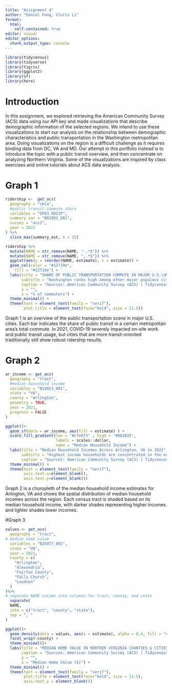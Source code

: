 ```yaml
---
title: "Assignment 4"
author: "Daniel Fang, Cloris Li"
format: 
  html:
    self-contained: true
editor: visual
editor_options: 
  chunk_output_type: console
---
```


```r
library(tidycensus)
library(tidyverse)
library(tigris)
library(ggplot2)
library(sf)
library(here)
```

# Introduction

In this assignment, we explored retrieving the American Community Survey (ACS) data using our API key and made visualizations that describe demographic information of the selected regions. We intend to use these visualizations to start our analysis on the relationship between demographic characteristics and public transportation in the Washington metropolitan area. Doing visualizations on the region is a difficult challenge as it requires binding data from DC, VA and MD. Our attempt in this portfolio instead is to introduce the topic with a public transit overview, and then concentrate on analyzing Northern Virginia. Some of the visualizations are inspired by class exercises and online tutorials about ACS data analysis. 

# Graph 1

```r
ridership <-  get_acs(
  geography = "cbsa",
  #public transit commute share
  variables = "DP03_0021P",
  summary_var = "B01003_001",
  survey = "acs1",
  year = 2021
) %>%
  slice_max(summary_est, n = 15)
```

```r
ridership %>%
  mutate(NAME = str_remove(NAME, "-.*$")) %>%
  mutate(NAME = str_remove(NAME, ",.*$")) %>%
  ggplot(aes(y = reorder(NAME, estimate), x = estimate)) + 
  geom_col(color = "#12719e",
    fill = "#12719e") +
  labs(title = "SHARE OF PUBLIC TRANSPORTATION COMMUTE IN MAJOR U.S.\nMETROPOLITAN AREAS IN 2021",
       subtitle = "Washington ranks high among other major populous cities.",
       caption = "Sources: American Community Survey (ACS) | Tidycensus R package",
       y = "",
       x = "% of commuters") + 
  theme_minimal() +
  theme(text = element_text(family = "serif"), 
        plot.title = element_text(face="bold", size = 11.5))
```

Graph 1 is an overview of the public transportation scene in major U.S. cities. Each bar indicates the share of public transit in a certain metropolitan area's total commute. In 2021, COVID-19 severely impacted on-site work and public transit usage, but cities that are more transit-oriented traditionally still show robust ridership results. 


# Graph 2

```r
ar_income <- get_acs(
  geography = "tract",
  #median household income
  variables = "B19013_001", 
  state = "VA", 
  county = "Arlington", 
  geometry = TRUE,
  year = 2021,
  progress = FALSE
)

ggplot()+
  geom_sf(data = ar_income, aes(fill = estimate) ) +
  scale_fill_gradient(low = "#cfe8f3" , high = "#062635",
                      labels = scales::dollar,
                      name = "Median Household Income") +
  labs(title = "Median Household Incomes Across Arlington, VA in 2021",
       subtitle = "Highest income households are concentrated in the north",
       caption = "Sources: American Community Survey (ACS) | Tidycensus R package") + 
  theme_minimal() +
  theme(text = element_text(family = "serif"),
        axis.text.x=element_blank(),
        axis.text.y=element_blank())
```

Graph 2 is a choropleth of the median household income estimates for Arlington, VA and shows the spatial distribution of median household incomes across the region. Each census tract is shaded based on its median household income, with darker shades representing higher incomes and lighter shades lower incomes.


#Graph 3

```r
values <- get_acs(
  geography = "tract",
# median home value
  variables = "B25077_001",
  state = "VA",
  year = 2021,
  county = c(
    "Arlington",
    "Alexandria",
    "Fairfax County",
    "Falls Church",
    "Loudoun"
  )
)%>%
# separate NAME column into columns for tract, county, and state
  separate(
  NAME,
  into = c("tract", "county", "state"),
  sep = ", "
)

```

```r
ggplot()+
  geom_density(data = values, aes(x = estimate), alpha = 0.4, fill = "#55b748") +
  facet_wrap(~county) +
  theme_minimal()+
  labs(title = "MEDIAN HOME VALUE IN NORTHER VIRGINIA COUNTIES & CITIES",
       caption = "Sources: American Community Survey (ACS) | Tidycensus R package",
       y = "",
       x = "Median Home Value ($)") + 
  theme_minimal() +
  theme(text = element_text(family = "serif"), 
        plot.title = element_text(face="bold", size = 11.5),
        axis.text.y = element_blank())
```



